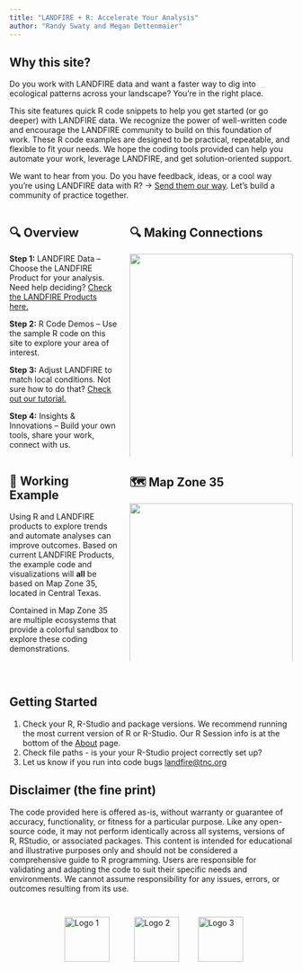 ```yaml
---
title: "LANDFIRE + R: Accelerate Your Analysis"
author: "Randy Swaty and Megan Dettenmaier"
---
```


## Why this site?

Do you work with LANDFIRE data and want a faster way to dig into ecological patterns across your landscape? You’re in the right place.

This site features quick R code snippets to help you get started (or go deeper) with LANDFIRE data. We recognize the power of well-written code and encourage the LANDFIRE community to build on this foundation of work. These R code examples are designed to be practical, repeatable, and flexible to fit your needs. We hope the coding tools provided can help you automate your work, leverage LANDFIRE, and get solution-oriented support.

We want to hear from you. Do you have feedback, ideas, or a cool way you’re using LANDFIRE data with R? -> [Send them our way](mailto:landfire@tnc.org){target="blank"}. Let’s build a community of practice together.


::: {.columns}

::: {.column width="40%"}
## 🔍 Overview

**Step 1:** LANDFIRE Data – Choose the LANDFIRE Product for your analysis. 
Need help deciding? [Check the LANDFIRE Products here.](https://landfire-tnc.github.io/LANDFIRE_101/1_what-is-landfire.html){target="blank"}  

**Step 2:** R Code Demos – Use the sample R code on this site to explore your area of interest.

**Step 3:** Adjust LANDFIRE to match local conditions.
Not sure how to do that? [Check out our tutorial.](https://conservationgateway.org/ConservationPractices/FireLandscapes/LANDFIRE/Documents/ModifyingLF_DataGuide_V1.pdf){target="blank"}   

**Step 4:** Insights & Innovations – Build your own tools, share your work, connect with us.

:::

::: {.column width="60%"}
## 🔍 Making Connections
![](assets/connect.png){fig-alt="4 boxes LANDFIRE Data, R code toolkit (you are here), Tinker around, Insights and Innovations." width="100%"}
::: 

:::


::: {.columns}

::: {.column width="40%"}
## 🔧 Working Example

Using R and LANDFIRE products to explore trends and automate analyses can improve outcomes. Based on current LANDFIRE Products, the example code and visualizations will **all** be based on Map Zone 35, located in Central Texas.

Contained in Map Zone 35 are multiple ecosystems that provide a colorful sandbox to explore these coding demonstrations.

:::

::: {.column width="60%"}
## 🗺 Map Zone 35
![](assets/mz35.jpg){fig-alt="A map of LANDFIRE Map Zone 35, which is a large circular area in central Texas." width="100%"}


:::

:::




<br>

## Getting Started

1. Check your R, R-Studio and package versions. We recommend running the most current version of R or R-Studio.  Our R Session info is at the bottom of the  [About](about.qmd) page. 
2. Check file paths - is your your R-Studio project correctly set up?
3. Let us know if you run into code bugs [landfire@tnc.org](mailto:landfire@tnc.org){target="blank"}


## Disclaimer (the fine print)

The code provided here is offered as-is, without warranty or guarantee of accuracy, functionality, or fitness for a particular purpose. Like any open-source code, it may not perform identically across all systems, versions of R, RStudio, or associated packages. This content is intended for educational and illustrative purposes only and should not be considered a comprehensive guide to R programming. Users are responsible for validating and adapting the code to suit their specific needs and environments. We cannot assume responsibility for any issues, errors, or outcomes resulting from its use.

::: {.logo-row style="display: flex; justify-content: space-around; align-items: center; margin-top: 2em;"}

<img src="assets/doi.png" alt="Logo 1" style="height: 80px; margin: 0 20px;" />
<img src="assets/usfs.png" alt="Logo 2" style="height: 80px; margin: 0 20px;" />
<img src="assets/LANDFIRE.png" alt="Logo 3" style="height: 80px; margin: 0 10px;"/>

:::
